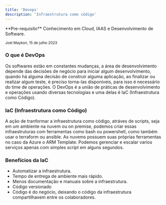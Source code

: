 ```yaml
---
title: 'Devops'
description: 'Infraestrutura como código'
---
```


<Info>
  **Pre-requisito** Conhecimento em Cloud, IAAS e Desenvolvimento de Software.
</Info>

<sub>Joel Maykon, 15 de julho 2023</sub>

### O que é DevOps
Os softwares estão em constantes mudanças, a área de desenvolvimento depende das decisões de negócio para iniciar algum desenvolvimento,
quando há alguma decisão de construir alguma aplicação, ao finalizar ou realizar algum teste, é preciso torna-las disponíveis, para isso
é necessário do time de operações. O DevOps é a união de práticas de desenvolvimento e operações usando diversas tecnologias e uma delas
é IaC (Infraestrutura como Código).

### IaC (Infraestrutura como Código)
A ação de tranformar a infraestrutura como código, atráves de scripts, seja em um ambiente na nuvem ou on premise, podemos criar essas infraestruturas com
ferramentas como bash ou powershell, como também usar o terraform ou ansible. As nuvems possuem suas próprias ferramentas no caso da
Azure o ARM Template. Podemos gerenciar e escalar varios serviços apenas com simples script em alguns segundos.

### Benefícios da IaC

- Automatizar a infraestrutura.
- Tempo de entrega de ambiente mais rápido.
- Menos documentação e manuais sobre a infraestrutura.
- Código versionado
- Código é do negócio, deixando o código da infraestrutura compartilhavem entre os colaboradores.
